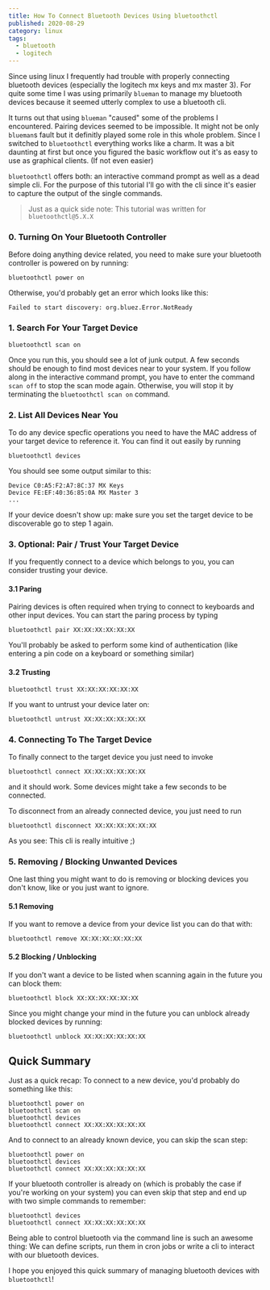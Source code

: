 ```yaml
---
title: How To Connect Bluetooth Devices Using bluetoothctl
published: 2020-08-29
category: linux
tags:
  - bluetooth
  - logitech
---
```


Since using linux I frequently had trouble with properly connecting bluetooth
devices (especially the logitech mx keys and mx master 3). For quite some time 
I was using primarily `blueman` to manage my bluetooth devices because it seemed
utterly complex to use a bluetooth cli.

It turns out that using `blueman` "caused" some of the problems I encountered.
Pairing devices seemed to be impossible. It might not be only `blueman`s fault
but it definitly played some role in this whole problem. Since I switched to 
`bluetoothctl` everything works like a charm. It was a bit daunting at first but 
once you figured the basic workflow out it's as easy to use as graphical clients.
(If not even easier)

`bluetoothctl` offers both: an interactive command prompt as well as a dead simple
cli. For the purpose of this tutorial I'll go with the cli since it's easier to
capture the output of the single commands.

> Just as a quick side note: This tutorial was written for `bluetoothctl@5.X.X`

### 0. Turning On Your Bluetooth Controller

Before doing anything device related, you need to make sure your bluetooth
controller is powered on by running:

```shell
bluetoothctl power on
```

Otherwise, you'd probably get an error which looks like this:

```shell
Failed to start discovery: org.bluez.Error.NotReady
```

### 1. Search For Your Target Device

```shell
bluetoothctl scan on
```

Once you run this, you should see a lot of junk output. A few seconds should be
enough to find most devices near to your system. If you follow along in the
interactive command prompt, you have to enter the command `scan off` to stop the
scan mode again. Otherwise, you will stop it by terminating the
`bluetoothctl scan on` command.

### 2. List All Devices Near You

To do any device specfic operations you need to have the MAC address of your
target device to reference it. You can find it out easily by running

```shell
bluetoothctl devices
```

You should see some output similar to this:

```text
Device C0:A5:F2:A7:8C:37 MX Keys
Device FE:EF:40:36:85:0A MX Master 3
...
```

If your device doesn't show up: make sure you set the target device to be
discoverable go to step 1 again.

### 3. Optional: Pair / Trust Your Target Device

If you frequently connect to a device which belongs to you, you can consider trusting
your device.

#### 3.1 Paring

Pairing devices is often required when trying to connect to keyboards and other input
devices. You can start the paring process by typing

```shell
bluetoothctl pair XX:XX:XX:XX:XX:XX
```

You'll probably be asked to perform some kind of authentication (like entering a
pin code on a keyboard or something similar)

#### 3.2 Trusting

```shell
bluetoothctl trust XX:XX:XX:XX:XX:XX
```

If you want to untrust your device later on:

```shell
bluetoothctl untrust XX:XX:XX:XX:XX:XX
```

### 4. Connecting To The Target Device

To finally connect to the target device you just need to invoke

```shell
bluetoothctl connect XX:XX:XX:XX:XX:XX
```

and it should work. Some devices might take a few seconds to be connected.

To disconnect from an already connected device, you just need to run

```shell
bluetoothctl disconnect XX:XX:XX:XX:XX:XX
```

As you see: This cli is really intuitive ;)

### 5. Removing / Blocking Unwanted Devices

One last thing you might want to do is removing or blocking devices you
don't know, like or you just want to ignore.

#### 5.1 Removing

If you want to remove a device from your device list you can do that with:

```shell
bluetoothctl remove XX:XX:XX:XX:XX:XX
```

#### 5.2 Blocking / Unblocking

If you don't want a device to be listed when scanning again in the future
you can block them:

```shell
bluetoothctl block XX:XX:XX:XX:XX:XX
```

Since you might change your mind in the future you can unblock already
blocked devices by running:

```shell
bluetoothctl unblock XX:XX:XX:XX:XX:XX
```

## Quick Summary

Just as a quick recap: To connect to a new device, you'd probably do something
like this:

```shell
bluetoothctl power on
bluetoothctl scan on
bluetoothctl devices
bluetoothctl connect XX:XX:XX:XX:XX:XX
```

And to connect to an already known device, you can skip the scan step:

```shell
bluetoothctl power on
bluetoothctl devices
bluetoothctl connect XX:XX:XX:XX:XX:XX
```

If your bluetooth controller is already on (which is probably the case if you're
working on your system) you can even skip that step and end up with two simple
commands to remember:

```shell
bluetoothctl devices
bluetoothctl connect XX:XX:XX:XX:XX:XX
```

Being able to control bluetooth via the command line is such an awesome thing:
We can define scripts, run them in cron jobs or write a cli to interact with
our bluetooth devices.

I hope you enjoyed this quick summary of managing bluetooth devices with `bluetoothctl`!
